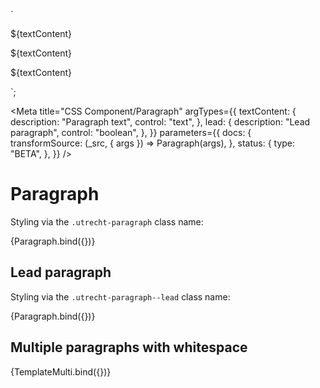 <!--
@license EUPL-1.2
Copyright (c) 2021 Robbert Broersma
-->


  `<p class="utrecht-paragraph utrecht-paragraph--lead">${textContent}</p>
<p class="utrecht-paragraph">${textContent}</p>
<p class="utrecht-paragraph">${textContent}</p>`;

<Meta
  title="CSS Component/Paragraph"
  argTypes={{
    textContent: {
      description: "Paragraph text",
      control: "text",
    },
    lead: {
      description: "Lead paragraph",
      control: "boolean",
    },
  }}
  parameters={{
    docs: {
      transformSource: (_src, { args }) => Paragraph(args),
    },
    status: {
      type: "BETA",
    },
  }}
/>

# Paragraph

Styling via the `.utrecht-paragraph` class name:

<Canvas>
  <Story
    name="Paragraph"
    args={{
      ...defaultArgs,
      textContent:
        "Lorem ipsum dolor sit amet, consectetur adipiscing elit, sed do eiusmod tempor incididunt ut labore et dolore magna aliqua. Ut enim ad minim veniam, quis nostrud exercitation ullamco laboris nisi ut aliquip ex ea commodo consequat. Duis aute irure dolor in reprehenderit in voluptate velit esse cillum dolore eu fugiat nulla pariatur. Excepteur sint occaecat cupidatat non proident, sunt in culpa qui officia deserunt mollit anim id est laborum.",
    }}
  >
    {Paragraph.bind({})}
  </Story>
</Canvas>

<ArgsTable story="Paragraph" />

## Lead paragraph

Styling via the `.utrecht-paragraph--lead` class name:

<Canvas>
  <Story
    name="Lead paragraph"
    args={{
      lead: true,
      textContent:
        "Lorem ipsum dolor sit amet, consectetur adipiscing elit, sed do eiusmod tempor incididunt ut labore et dolore magna aliqua. Ut enim ad minim veniam, quis nostrud exercitation ullamco laboris nisi ut aliquip ex ea commodo consequat. Duis aute irure dolor in reprehenderit in voluptate velit esse cillum dolore eu fugiat nulla pariatur. Excepteur sint occaecat cupidatat non proident, sunt in culpa qui officia deserunt mollit anim id est laborum.",
    }}
  >
    {Paragraph.bind({})}
  </Story>
</Canvas>

## Multiple paragraphs with whitespace

<Canvas>
  <Story
    name="Multiple paragraphs"
    args={{
      textContent:
        "Lorem ipsum dolor sit amet, consectetur adipiscing elit, sed do eiusmod tempor incididunt ut labore et dolore magna aliqua. Ut enim ad minim veniam, quis nostrud exercitation ullamco laboris nisi ut aliquip ex ea commodo consequat. Duis aute irure dolor in reprehenderit in voluptate velit esse cillum dolore eu fugiat nulla pariatur. Excepteur sint occaecat cupidatat non proident, sunt in culpa qui officia deserunt mollit anim id est laborum.",
    }}
  >
    {TemplateMulti.bind({})}
  </Story>
</Canvas>

<ArgsTable story="Paragraph" />
